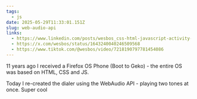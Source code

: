 ```yaml
---
tags:
  - js
date: 2025-05-29T11:33:01.151Z
slug: web-audio-api
links:
  - https://www.linkedin.com/posts/wesbos_css-html-javascript-activity-7049013173827371009-V_4g/
  - https://x.com/wesbos/status/1643240040246509568
  - https://www.tiktok.com/@wesbos/video/7218190797781454086
---
```


11 years ago I received a Firefox OS Phone (Boot to Geko) - the entire OS was based on HTML, CSS and JS. 

Today I re-created the dialer using the WebAudio API - playing two tones at once. Super cool
